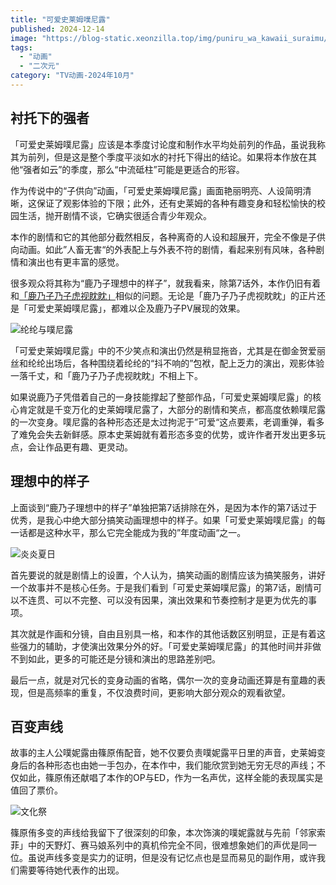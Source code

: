 ```yaml
---
title: "可爱史莱姆噗尼露"
published: 2024-12-14
image: "https://blog-static.xeonzilla.top/img/puniru_wa_kawaii_suraimu/cover.avif"
tags:
  - "动画"
  - "二次元"
category: "TV动画-2024年10月"
---
```


## 衬托下的强者
「可爱史莱姆噗尼露」应该是本季度讨论度和制作水平均处前列的作品，虽说我称其为前列，但是这是整个季度平淡如水的衬托下得出的结论。如果将本作放在其他“强者如云”的季度，那么“中流砥柱”可能是更适合的形容。

作为传说中的“子供向”动画，「可爱史莱姆噗尼露」画面艳丽明亮、人设简明清晰，这保证了观影体验的下限；此外，还有史莱姆的各种有趣变身和轻松愉快的校园生活，抛开剧情不谈，它确实很适合青少年观众。

本作的剧情和它的其他部分截然相反，各种离奇的人设和超展开，完全不像是子供向动画。如此”人畜无害“的外表配上与外表不符的剧情，看起来别有风味，各种剧情和演出也有更丰富的感觉。

很多观众将其称为“鹿乃子理想中的样子”，就我看来，除第7话外，本作仍旧有着和[「鹿乃子乃子虎视眈眈」](/posts/shikanoko/)相似的问题。无论是「鹿乃子乃子虎视眈眈」的正片还是「可爱史莱姆噗尼露」，都难以企及鹿乃子PV展现的效果。

![纶纶与噗尼露](https://blog-static.xeonzilla.top/img/puniru_wa_kawaii_suraimu/01.avif "纶纶与噗尼露")

「可爱史莱姆噗尼露」中的不少笑点和演出仍然是稍显拖沓，尤其是在御金贺爱丽丝和纶纶出场后，各种围绕着纶纶的“抖不响的”包袱，配上乏力的演出，观影体验一落千丈，和「鹿乃子乃子虎视眈眈」不相上下。

如果说鹿乃子凭借着自己的一身技能撑起了整部作品，「可爱史莱姆噗尼露」的核心肯定就是千变万化的史莱姆噗尼露了，大部分的剧情和笑点，都高度依赖噗尼露的一次变身。噗尼露的各种形态还是太过拘泥于”可爱“这点要素，老调重弹，看多了难免会失去新鲜感。原本史莱姆就有着形态多变的优势，或许作者开发出更多玩点，会让作品更有趣、更灵动。

## 理想中的样子
上面谈到“鹿乃子理想中的样子”单独把第7话排除在外，是因为本作的第7话过于优秀，是我心中绝大部分搞笑动画理想中的样子。如果「可爱史莱姆噗尼露」的每一话都是这种水平，那么它完全能成为我的”年度动画“之一。

![炎炎夏日](https://blog-static.xeonzilla.top/img/puniru_wa_kawaii_suraimu/02.avif "炎炎夏日")

首先要说的就是剧情上的设置，个人认为，搞笑动画的剧情应该为搞笑服务，讲好一个故事并不是核心任务。于是我们看到「可爱史莱姆噗尼露」的第7话，剧情可以不连贯、可以不完整、可以没有因果，演出效果和节奏控制才是更为优先的事项。

其次就是作画和分镜，自由且别具一格，和本作的其他话数区别明显，正是有着这些强力的辅助，才使演出效果分外的好。「可爱史莱姆噗尼露」的其他时间并非做不到如此，更多的可能还是分镜和演出的思路差别吧。

最后一点，就是对冗长的变身动画的省略，偶尔一次的变身动画还算是有童趣的表现，但是高频率的重复，不仅浪费时间，更影响大部分观众的观看欲望。

## 百变声线
故事的主人公噗妮露由篠原侑配音，她不仅要负责噗妮露平日里的声音，史莱姆变身后的各种形态也由她一手包办，在本作中，我们能欣赏到她无穷无尽的声线；不仅如此，篠原侑还献唱了本作的OP与ED，作为一名声优，这样全能的表现属实是值回了票价。

![文化祭](https://blog-static.xeonzilla.top/img/puniru_wa_kawaii_suraimu/03.avif "文化祭")

篠原侑多变的声线给我留下了很深刻的印象，本次饰演的噗妮露就与先前「邻家索菲」中的天野灯、赛马娘系列中的真机伶完全不同，很难想象她们的声优是同一位。虽说声线多变是实力的证明，但是没有记忆点也是显而易见的副作用，或许我们需要等待她代表作的出现。
